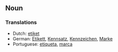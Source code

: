 ==Noun==
===Translations===
*Dutch: [[etiket]]
*German: [[Etikett]], [[Kennsatz]], [[Kennzeichen]], [[Marke]]
*Portuguese: [[etiqueta]], [[marca]]